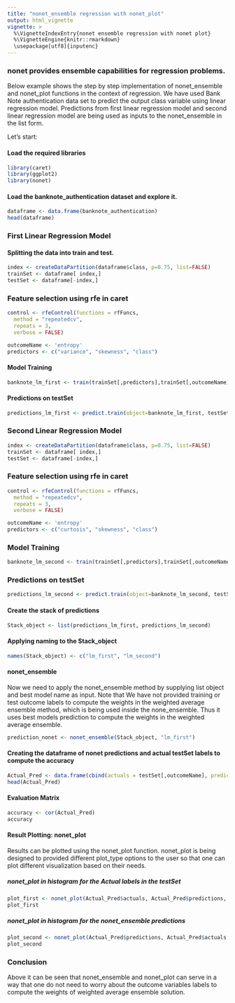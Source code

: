 ---
title: "nonet_ensemble regression with nonet_plot"
output: html_vignette
vignette: >
  %\VignetteIndexEntry{nonet ensemble regression with nonet plot}
  %\VignetteEngine{knitr::rmarkdown}
  \usepackage[utf8]{inputenc}
---

### nonet provides ensemble capabilities for regression problems. 

Below example shows the step by step implementation of nonet_ensemble and nonet_plot functions in the context of regression.
We have used Bank Note authentication data set to predict the output class variable using linear regression model.
Predictions from first linear regression model and second linear regression model are being used as inputs to the nonet_ensemble in the list form.

Let's start:

#### Load the required libraries

```{r}
library(caret)
library(ggplot2)
library(nonet)
```

#### Load the banknote_authentication dataset and explore it.
```{r}
dataframe <- data.frame(banknote_authentication)
head(dataframe)
```

### First Linear Regression Model

#### Splitting the data into train and test.
```{r}
index <- createDataPartition(dataframe$class, p=0.75, list=FALSE)
trainSet <- dataframe[ index,]
testSet <- dataframe[-index,]
```

### Feature selection using rfe in caret
```{r}
control <- rfeControl(functions = rfFuncs,
  method = "repeatedcv",
  repeats = 3,
  verbose = FALSE)
```


```{r}
outcomeName <- 'entropy'
predictors <- c("variance", "skewness", "class")
```

#### Model Training
```{r}
banknote_lm_first <- train(trainSet[,predictors],trainSet[,outcomeName],method='lm')
```

#### Predictions on testSet
```{r}
predictions_lm_first <- predict.train(object=banknote_lm_first, testSet[,predictors])
```

### Second Linear Regression Model
```{r}
index <- createDataPartition(dataframe$class, p=0.75, list=FALSE)
trainSet <- dataframe[ index,]
testSet <- dataframe[-index,]
```


### Feature selection using rfe in caret
```{r}
control <- rfeControl(functions = rfFuncs,
  method = "repeatedcv",
  repeats = 3,
  verbose = FALSE)
```

```{r}
outcomeName <- 'entropy'
predictors <- c("curtosis", "skewness", "class")
```

### Model Training
```{r}
banknote_lm_second <- train(trainSet[,predictors],trainSet[,outcomeName],method='lm')
```

### Predictions on testSet
```{r}
predictions_lm_second <- predict.train(object=banknote_lm_second, testSet[,predictors])
```

#### Create the stack of predictions
```{r}
Stack_object <- list(predictions_lm_first, predictions_lm_second)
```
#### Applying naming to the Stack_object
```{r}
names(Stack_object) <- c("lm_first", "lm_second")
```
#### nonet_ensemble
Now we need to apply the nonet_ensemble method by supplying list object and best model name as input.
Note that We have not provided training or test outcome labels to compute the weights in the weighted average ensemble method, which is being used inside the none_ensemble. Thus it uses best models prediction to compute the weights in the weighted average ensemble.
```{r}
prediction_nonet <- nonet_ensemble(Stack_object, "lm_first")
```
#### Creating the dataframe of nonet predictions and actual testSet labels to compute the accuracy
```{r}
Actual_Pred <- data.frame(cbind(actuals = testSet[,outcomeName], predictions = prediction_nonet))  
head(Actual_Pred)
```

#### Evaluation Matrix
```{r}
accuracy <- cor(Actual_Pred)
accuracy
```
#### Result Plotting: nonet_plot

Results can be plotted using the nonet_plot function.
nonet_plot is being designed to provided different plot_type options to the user so that one can plot different visualization based on their needs.

##### nonet_plot in histogram for the Actual labels in the testSet 
```{r, warning = FALSE}
plot_first <- nonet_plot(Actual_Pred$actuals, Actual_Pred$predictions, Actual_Pred, plot_type = "hist")
plot_first
```

##### nonet_plot in histogram for the nonet_ensemble predictions 
```{r, warning = FALSE}
plot_second <- nonet_plot(Actual_Pred$predictions, Actual_Pred$actuals, Actual_Pred, plot_type = "hist")
plot_second
```

### Conclusion
 
Above it can be seen that nonet_ensemble and nonet_plot can serve in a way that one do not need to worry about the outcome variables labels to compute the weights of weighted average ensemble solution. 
